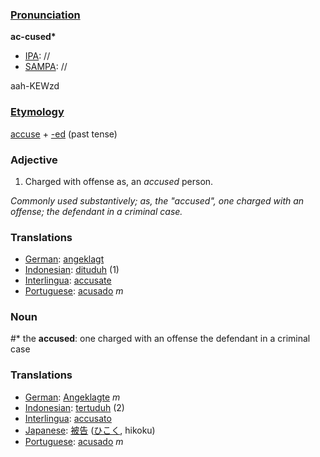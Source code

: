 ===[[Pronunciation]]===

'''ac-cused*'''
*[[IPA]]: //
*[[SAMPA]]: //
aah-KEWzd
===[[Etymology]]===

[[accuse]] + [[-ed]] (past tense)
=== Adjective ===
# Charged with offense <as>as, an ''accused'' person</as>.

''Commonly used substantively; as, the "accused", one charged with an offense; the defendant in a criminal case.''
=== Translations ===
*[[German]]: [[angeklagt]]
*[[Indonesian]]: [[dituduh]] (1)
*[[Interlingua]]: [[accusate]]
*[[Portuguese]]: [[acusado]] ''m''

=== Noun ===
#* the '''accused''': one charged with an offense the defendant in a criminal case

=== Translations ===
*[[German]]: [[Angeklagte]] ''m''
*[[Indonesian]]: [[tertuduh]] (2)
*[[Interlingua]]: [[accusato]]
*[[Japanese]]: [[被告]] ([[ひこく]], hikoku)
*[[Portuguese]]: [[acusado]] ''m''